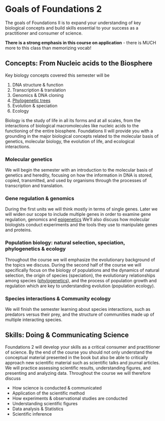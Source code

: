 # Goals of Foundations 2

The goals of Foundations II is to expand your understanding of key biological concepts and build skills essential to your success as a practitioner and consumer of science.

**There is a strong emphasis in this course on application** - there is MUCH more to this class than memorizing vocab!

 
## Concepts: From Nucleic acids to the Biosphere

Key biology concepts covered this semester will be

1. DNA structure & function
1. Transcription & translation
1. Genomics & DNA cloning
1. [Phylogenetic trees](https://en.wikipedia.org/wiki/Phylogenetic_tree)
1. Evolution & speciation
1. Ecology

Biology is the study of life in all its forms and at all scales, from the interactions of biological macromolecules like nucleic acids to the functioning of the entire biosphere. Foundations II will provide you with a grounding in the major biological concepts related to the molecular basis of genetics, molecular biology, the evolution of life, and ecological interactions.

 

### Molecular genetics

We will begin the semester with an introduction to the molecular basis of genetics and heredity, focusing on how the information in DNA is stored, copied, transmitted, and used by organisms through the processes of transcription and translation.

### Gene regulation & genomics

During the first units we will think mostly in terms of single genes.   Later we will widen our scope to include multiple genes in order to examine gene regulation, genomics and [epigenetics](https://en.wikipedia.org/wiki/Epigenetics) We'll also discuss how molecular biologists conduct experiments and the tools they use to manipulate genes and proteins.

### Population biology: natural selection, speciation, phylogenetics & ecology

Throughout the course we will emphasize the evolutionary background of the topics we discuss. During the second half of the course we will specifically focus on the biology of populations and the dynamics of natural selection, the origin of species (speciation), the evolutionary relationships among species ([phylogenetics](https://en.wikipedia.org/wiki/Phylogenetics)), and the process of population growth and regulation which are key to understanding evolution (population ecology).

### Species interactions & Community ecology

We will finish the semester learning about species interactions, such as predators versus their prey, and the structure of communities made up of multiple interacting species.


## Skills: Doing & Communicating Science

Foundations 2 will develop your skills as a critical consumer and practitioner of science. By the end of the course you should not only understand the conceptual material presented in the book but also be able to critically approach new scientific material such as scientific talks and journal articles. We will practice assessing scientific results, understanding figures, and presenting and analyzing data.  Throughout the course we will therefore discuss

* How science is conducted & communicated
* Application of the scientific method
* How experiments & observational studies are conducted
* Understanding scientific figures
* Data analysis & Statistics
* Scientific inference